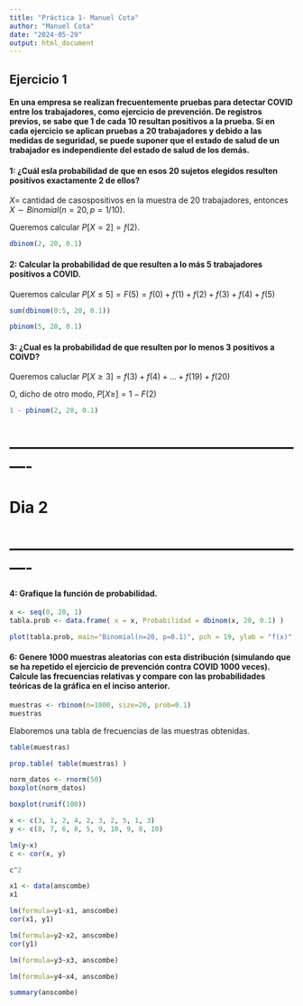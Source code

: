 ```yaml
---
title: "Práctica 1- Manuel Cota"
author: "Manuel Cota"
date: "2024-05-29"
output: html_document
---
```


## Ejercicio 1

#### En una empresa se realizan frecuentemente pruebas para detectar COVID entre los trabajadores, como ejercicio de prevención. De registros previos, se sabe que 1 de cada 10 resultan positivos a la prueba. Si en cada ejercicio se aplican pruebas a 20 trabajadores y debido a las medidas de seguridad, se puede suponer que el estado de salud de un trabajador es independiente del estado de salud de los demás.

#### 1: ¿Cuál esla probabilidad de que en esos 20 sujetos elegidos resulten positivos exactamente 2 de ellos?

$X =$ cantidad de casospositivos en la muestra de $20$ trabajadores, entonces $X \sim Binomial(n=20, p=1/10)$.

Queremos calcular $P[X = 2] = f(2)$.

```r
dbinom(2, 20, 0.1)
```

#### 2: Calcular la probabilidad de que resulten a lo más 5 trabajadores positivos a COVID.

Queremos calcular $P[X \leq 5] = F(5) = f(0) + f(1) + f(2) + f(3) + f(4) + f(5)$

```r
sum(dbinom(0:5, 20, 0.1))
```


```r
pbinom(5, 20, 0.1)
```

#### 3: ¿Cual es la probabilidad de que resulten por lo menos 3 positivos a COIVD?

Queremos caluclar $P[X \geq 3] = f(3) + f(4) + ... + f(19) + f(20)$

O, dicho de otro modo, $P[X \geq] = 1 - F(2)$

```r
1 - pbinom(2, 20, 0.1)
```

# ----------------------------------------------------------
# Dia 2
# ----------------------------------------------------------


#### 4: Grafique la función de probabilidad.

```r
x <- seq(0, 20, 1)
tabla.prob <- data.frame( x = x, Probabilidad = dbinom(x, 20, 0.1) )

plot(tabla.prob, main="Binomial(n=20, p=0.1)", pch = 19, ylab = "f(x)", col = "blue")
```


#### 6: Genere 1000 muestras aleatorias con esta distribución (simulando que se ha repetido el ejercicio de prevención contra COVID 1000 veces). Calcule las frecuencias relativas y compare con las probabilidades teóricas de la gráfica en el inciso anterior.

```r
muestras <- rbinom(n=1000, size=20, prob=0.1)
muestras
```
Elaboremos una tabla de frecuencias de las muestras obtenidas.

```r
table(muestras)
```
```r
prop.table( table(muestras) )
```


```r
norm_datos <- rnorm(50)
boxplot(norm_datos)
```
```r
boxplot(runif(100))
```



```r
x <- c(3, 1, 2, 4, 2, 3, 2, 5, 1, 3)
y <- c(8, 7, 6, 8, 5, 9, 10, 9, 8, 10)

lm(y~x)
c <- cor(x, y)

c^2
```

```r
x1 <- data(anscombe)
x1
```

```r
lm(formula=y1~x1, anscombe)
cor(x1, y1)
```
```r
lm(formula=y2~x2, anscombe)
cor(y1)
```
```r
lm(formula=y3~x3, anscombe)

```
```r
lm(formula=y4~x4, anscombe)

```

```r
summary(anscombe)
```

